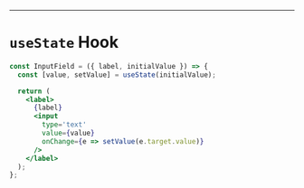 ---

# `useState` Hook

```jsx
const InputField = ({ label, initialValue }) => {
  const [value, setValue] = useState(initialValue);

  return (
    <label>
      {label}
      <input
        type='text'
        value={value}
        onChange={e => setValue(e.target.value)}
      />
    </label>
  );
};
```
